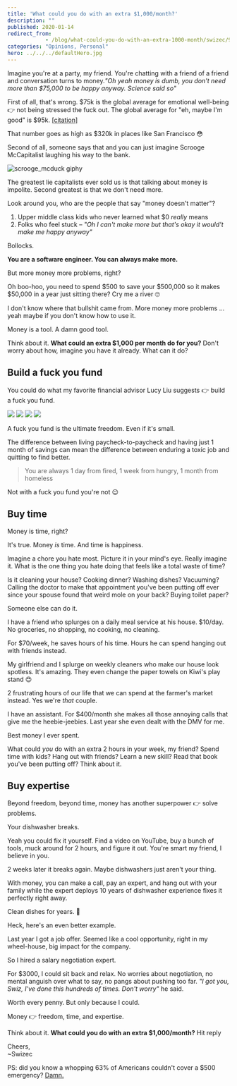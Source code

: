 ```yaml
---
title: 'What could you do with an extra $1,000/month?'
description: ""
published: 2020-01-14
redirect_from: 
            - /blog/what-could-you-do-with-an-extra-1000-month/swizec/9282
categories: "Opinions, Personal"
hero: ../../../defaultHero.jpg
---
```

Imagine you&#x27;re at a party, my friend. You&#x27;re chatting with a friend of a friend and conversation turns to money._&quot;Oh yeah money is dumb, you don&#x27;t need more than \$75,000 to be happy anyway. Science said so&quot;_

First of all, that&#x27;s wrong. $75k is the global average for emotional well-being 👉 not being stressed the fuck out. The global average for &quot;eh, maybe I&#x27;m good&quot; is $95k. [\[citation\]](https://www.nature.com/articles/s41562-017-0277-0)

That number goes as high as \$320k in places like San Francisco 😳

Second of all, someone says that and you can just imagine Scrooge McCapitalist laughing his way to the bank.

![scrooge_mcduck giphy](./img/media-26FPLMDDN5fJCir0A-giphy.gif)

The greatest lie capitalists ever sold us is that talking about money is impolite. Second greatest is that we don&#x27;t need more.

Look around you, who are the people that say &quot;money doesn&#x27;t matter&quot;?

1. Upper middle class kids who never learned what \$0 _really_ means
2. Folks who feel stuck – _&quot;Oh I can&#x27;t make more but that&#x27;s okay it would&#x27;t make me happy anyway&quot;_

Bollocks.

**You are a software engineer. You can always make more.**

But more money more problems, right?

Oh boo-hoo, you need to spend $500 to save your $500,000 so it makes \$50,000 in a year just sitting there? Cry me a river 🙄

I don&#x27;t know where that bullshit came from. More money more problems ... yeah maybe if you don&#x27;t know how to use it.

Money is a tool. A damn good tool.

Think about it​. **What could an extra \$1,000 per month do for you?** Don&#x27;t worry about how, imagine you have it already. What can it do?

## Build a fuck you fund

You could do what my favorite financial advisor Lucy Liu suggests 👉 build a fuck you fund.

![](./img/iN3C60H.gif) ![](./img/dLcAWJD.gif) ![](./img/kVwecsK.gif) ![](./img/Ip9Z69v.gif)

A fuck you fund is the ultimate freedom. Even if it&#x27;s small.

The difference between living paycheck-to-paycheck and having just 1 month of savings can mean the difference between enduring a toxic job and quitting to find better.

> You are always 1 day from fired, 1 week from hungry, 1 month from homeless

Not with a fuck you fund you&#x27;re not 😉

## Buy time

Money is time, right?

It&#x27;s true. Money _is_ time. And time is happiness.

Imagine a chore you hate most. Picture it in your mind&#x27;s eye. Really imagine it. What is the one thing you hate doing that feels like a total waste of time?

Is it cleaning your house? Cooking dinner? Washing dishes? Vacuuming? Calling the doctor to make that appointment you&#x27;ve been putting off ever since your spouse found that weird mole on your back? Buying toilet paper?

Someone else can do it.

I have a friend who splurges on a daily meal service at his house. \$10/day. No groceries, no shopping, no cooking, no cleaning.

For \$70/week, he saves hours of his time. Hours he can spend hanging out with friends instead.

My girlfriend and I splurge on weekly cleaners who make our house look spotless. It&#x27;s amazing. They even change the paper towels on Kiwi&#x27;s play stand 😍

2 frustrating hours of our life that we can spend at the farmer&#x27;s market instead. Yes we&#x27;re _that_ couple.

I have an assistant. For \$400/month she makes all those annoying calls that give me the heebie-jeebies. Last year she even dealt with the DMV for me.

Best money I ever spent.

What could _you_ do with an extra 2 hours in your week, my friend? Spend time with kids? Hang out with friends? Learn a new skill? Read that book you&#x27;ve been putting off? Think about it.

## Buy expertise

Beyond freedom, beyond time, money has another superpower 👉 solve problems.

Your dishwasher breaks.

Yeah you could fix it yourself. Find a video on YouTube, buy a bunch of tools, muck around for 2 hours, and figure it out. You&#x27;re smart my friend, I believe in you.

2 weeks later it breaks again. Maybe dishwashers just aren&#x27;t your thing.

With money, you can make a call, pay an expert, and hang out with your family while the expert deploys 10 years of dishwasher experience fixes it perfectly right away.

Clean dishes for years. 🤘

Heck, here&#x27;s an even better example.

Last year I got a job offer. Seemed like a cool opportunity, right in my wheel-house, big impact for the company.

So I hired a salary negotiation expert.

For \$3000, I could sit back and relax. No worries about negotiation, no mental anguish over what to say, no pangs about pushing too far. _&quot;I got you, Swiz, I&#x27;ve done this hundreds of times. Don&#x27;t worry&quot;_ he said.

Worth every penny. But only because I could.

Money 👉 freedom, time, and expertise.

Think about it​. **What could you do with an extra \$1,000/month?** Hit reply

Cheers,  
~Swizec

PS: did you know a whopping 63% of Americans couldn&#x27;t cover a \$500 emergency? [Damn.](https://www.forbes.com/sites/maggiemcgrath/2016/01/06/63-of-americans-dont-have-enough-savings-to-cover-a-500-emergency/#650a3b634e0d)

